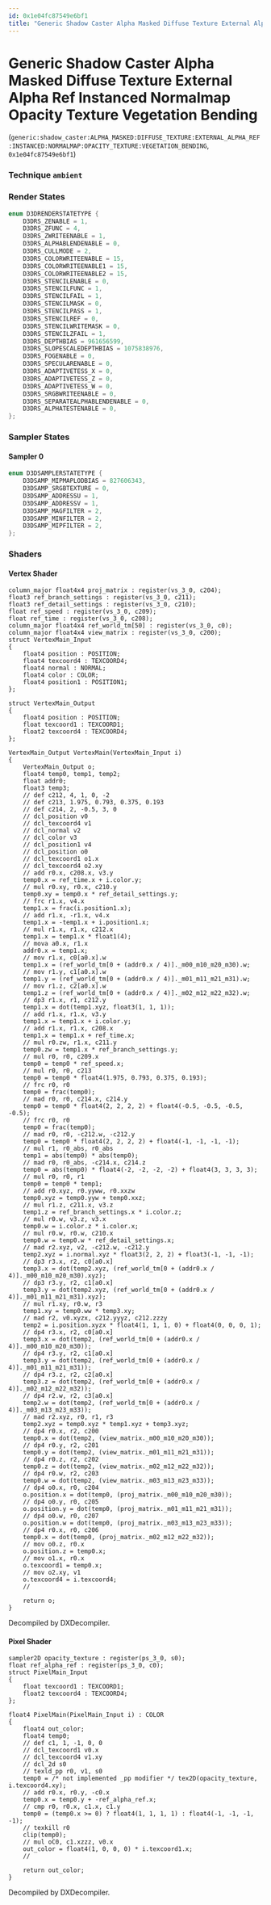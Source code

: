 ```yaml
---
id: 0x1e04fc87549e6bf1
title: "Generic Shadow Caster Alpha Masked Diffuse Texture External Alpha Ref Instanced Normalmap Opacity Texture Vegetation Bending"
---
```


# Generic Shadow Caster Alpha Masked Diffuse Texture External Alpha Ref Instanced Normalmap Opacity Texture Vegetation Bending
(`generic:shadow_caster:ALPHA_MASKED:DIFFUSE_TEXTURE:EXTERNAL_ALPHA_REF:INSTANCED:NORMALMAP:OPACITY_TEXTURE:VEGETATION_BENDING`, `0x1e04fc87549e6bf1`)

### Technique `ambient`
### Render States
```cpp
enum D3DRENDERSTATETYPE {
	D3DRS_ZENABLE = 1,
	D3DRS_ZFUNC = 4,
	D3DRS_ZWRITEENABLE = 1,
	D3DRS_ALPHABLENDENABLE = 0,
	D3DRS_CULLMODE = 2,
	D3DRS_COLORWRITEENABLE = 15,
	D3DRS_COLORWRITEENABLE1 = 15,
	D3DRS_COLORWRITEENABLE2 = 15,
	D3DRS_STENCILENABLE = 0,
	D3DRS_STENCILFUNC = 1,
	D3DRS_STENCILFAIL = 1,
	D3DRS_STENCILMASK = 0,
	D3DRS_STENCILPASS = 1,
	D3DRS_STENCILREF = 0,
	D3DRS_STENCILWRITEMASK = 0,
	D3DRS_STENCILZFAIL = 1,
	D3DRS_DEPTHBIAS = 961656599,
	D3DRS_SLOPESCALEDEPTHBIAS = 1075838976,
	D3DRS_FOGENABLE = 0,
	D3DRS_SPECULARENABLE = 0,
	D3DRS_ADAPTIVETESS_X = 0,
	D3DRS_ADAPTIVETESS_Z = 0,
	D3DRS_ADAPTIVETESS_W = 0,
	D3DRS_SRGBWRITEENABLE = 0,
	D3DRS_SEPARATEALPHABLENDENABLE = 0,
	D3DRS_ALPHATESTENABLE = 0,
};
```
### Sampler States
#### Sampler 0
```cpp
enum D3DSAMPLERSTATETYPE {
	D3DSAMP_MIPMAPLODBIAS = 827606343,
	D3DSAMP_SRGBTEXTURE = 0,
	D3DSAMP_ADDRESSU = 1,
	D3DSAMP_ADDRESSV = 1,
	D3DSAMP_MAGFILTER = 2,
	D3DSAMP_MINFILTER = 2,
	D3DSAMP_MIPFILTER = 2,
};
```
### Shaders
#### Vertex Shader
```hlsl
column_major float4x4 proj_matrix : register(vs_3_0, c204);
float3 ref_branch_settings : register(vs_3_0, c211);
float3 ref_detail_settings : register(vs_3_0, c210);
float ref_speed : register(vs_3_0, c209);
float ref_time : register(vs_3_0, c208);
column_major float4x4 ref_world_tm[50] : register(vs_3_0, c0);
column_major float4x4 view_matrix : register(vs_3_0, c200);
struct VertexMain_Input
{
    float4 position : POSITION;
    float4 texcoord4 : TEXCOORD4;
    float4 normal : NORMAL;
    float4 color : COLOR;
    float4 position1 : POSITION1;
};

struct VertexMain_Output
{
    float4 position : POSITION;
    float texcoord1 : TEXCOORD1;
    float2 texcoord4 : TEXCOORD4;
};

VertexMain_Output VertexMain(VertexMain_Input i)
{
    VertexMain_Output o;
    float4 temp0, temp1, temp2;
    float addr0;
    float3 temp3;
    // def c212, 4, 1, 0, -2
    // def c213, 1.975, 0.793, 0.375, 0.193
    // def c214, 2, -0.5, 3, 0
    // dcl_position v0
    // dcl_texcoord4 v1
    // dcl_normal v2
    // dcl_color v3
    // dcl_position1 v4
    // dcl_position o0
    // dcl_texcoord1 o1.x
    // dcl_texcoord4 o2.xy
    // add r0.x, c208.x, v3.y
    temp0.x = ref_time.x + i.color.y;
    // mul r0.xy, r0.x, c210.y
    temp0.xy = temp0.x * ref_detail_settings.y;
    // frc r1.x, v4.x
    temp1.x = frac(i.position1.x);
    // add r1.x, -r1.x, v4.x
    temp1.x = -temp1.x + i.position1.x;
    // mul r1.x, r1.x, c212.x
    temp1.x = temp1.x * float1(4);
    // mova a0.x, r1.x
    addr0.x = temp1.x;
    // mov r1.x, c0[a0.x].w
    temp1.x = (ref_world_tm[0 + (addr0.x / 4)]._m00_m10_m20_m30).w;
    // mov r1.y, c1[a0.x].w
    temp1.y = (ref_world_tm[0 + (addr0.x / 4)]._m01_m11_m21_m31).w;
    // mov r1.z, c2[a0.x].w
    temp1.z = (ref_world_tm[0 + (addr0.x / 4)]._m02_m12_m22_m32).w;
    // dp3 r1.x, r1, c212.y
    temp1.x = dot(temp1.xyz, float3(1, 1, 1));
    // add r1.x, r1.x, v3.y
    temp1.x = temp1.x + i.color.y;
    // add r1.x, r1.x, c208.x
    temp1.x = temp1.x + ref_time.x;
    // mul r0.zw, r1.x, c211.y
    temp0.zw = temp1.x * ref_branch_settings.y;
    // mul r0, r0, c209.x
    temp0 = temp0 * ref_speed.x;
    // mul r0, r0, c213
    temp0 = temp0 * float4(1.975, 0.793, 0.375, 0.193);
    // frc r0, r0
    temp0 = frac(temp0);
    // mad r0, r0, c214.x, c214.y
    temp0 = temp0 * float4(2, 2, 2, 2) + float4(-0.5, -0.5, -0.5, -0.5);
    // frc r0, r0
    temp0 = frac(temp0);
    // mad r0, r0, -c212.w, -c212.y
    temp0 = temp0 * float4(2, 2, 2, 2) + float4(-1, -1, -1, -1);
    // mul r1, r0_abs, r0_abs
    temp1 = abs(temp0) * abs(temp0);
    // mad r0, r0_abs, -c214.x, c214.z
    temp0 = abs(temp0) * float4(-2, -2, -2, -2) + float4(3, 3, 3, 3);
    // mul r0, r0, r1
    temp0 = temp0 * temp1;
    // add r0.xyz, r0.yyww, r0.xxzw
    temp0.xyz = temp0.yyw + temp0.xxz;
    // mul r1.z, c211.x, v3.z
    temp1.z = ref_branch_settings.x * i.color.z;
    // mul r0.w, v3.z, v3.x
    temp0.w = i.color.z * i.color.x;
    // mul r0.w, r0.w, c210.x
    temp0.w = temp0.w * ref_detail_settings.x;
    // mad r2.xyz, v2, -c212.w, -c212.y
    temp2.xyz = i.normal.xyz * float3(2, 2, 2) + float3(-1, -1, -1);
    // dp3 r3.x, r2, c0[a0.x]
    temp3.x = dot(temp2.xyz, (ref_world_tm[0 + (addr0.x / 4)]._m00_m10_m20_m30).xyz);
    // dp3 r3.y, r2, c1[a0.x]
    temp3.y = dot(temp2.xyz, (ref_world_tm[0 + (addr0.x / 4)]._m01_m11_m21_m31).xyz);
    // mul r1.xy, r0.w, r3
    temp1.xy = temp0.ww * temp3.xy;
    // mad r2, v0.xyzx, c212.yyyz, c212.zzzy
    temp2 = i.position.xyzx * float4(1, 1, 1, 0) + float4(0, 0, 0, 1);
    // dp4 r3.x, r2, c0[a0.x]
    temp3.x = dot(temp2, (ref_world_tm[0 + (addr0.x / 4)]._m00_m10_m20_m30));
    // dp4 r3.y, r2, c1[a0.x]
    temp3.y = dot(temp2, (ref_world_tm[0 + (addr0.x / 4)]._m01_m11_m21_m31));
    // dp4 r3.z, r2, c2[a0.x]
    temp3.z = dot(temp2, (ref_world_tm[0 + (addr0.x / 4)]._m02_m12_m22_m32));
    // dp4 r2.w, r2, c3[a0.x]
    temp2.w = dot(temp2, (ref_world_tm[0 + (addr0.x / 4)]._m03_m13_m23_m33));
    // mad r2.xyz, r0, r1, r3
    temp2.xyz = temp0.xyz * temp1.xyz + temp3.xyz;
    // dp4 r0.x, r2, c200
    temp0.x = dot(temp2, (view_matrix._m00_m10_m20_m30));
    // dp4 r0.y, r2, c201
    temp0.y = dot(temp2, (view_matrix._m01_m11_m21_m31));
    // dp4 r0.z, r2, c202
    temp0.z = dot(temp2, (view_matrix._m02_m12_m22_m32));
    // dp4 r0.w, r2, c203
    temp0.w = dot(temp2, (view_matrix._m03_m13_m23_m33));
    // dp4 o0.x, r0, c204
    o.position.x = dot(temp0, (proj_matrix._m00_m10_m20_m30));
    // dp4 o0.y, r0, c205
    o.position.y = dot(temp0, (proj_matrix._m01_m11_m21_m31));
    // dp4 o0.w, r0, c207
    o.position.w = dot(temp0, (proj_matrix._m03_m13_m23_m33));
    // dp4 r0.x, r0, c206
    temp0.x = dot(temp0, (proj_matrix._m02_m12_m22_m32));
    // mov o0.z, r0.x
    o.position.z = temp0.x;
    // mov o1.x, r0.x
    o.texcoord1 = temp0.x;
    // mov o2.xy, v1
    o.texcoord4 = i.texcoord4;
    // 

    return o;
}
```
Decompiled by DXDecompiler.
#### Pixel Shader
```hlsl
sampler2D opacity_texture : register(ps_3_0, s0);
float ref_alpha_ref : register(ps_3_0, c0);
struct PixelMain_Input
{
    float texcoord1 : TEXCOORD1;
    float2 texcoord4 : TEXCOORD4;
};

float4 PixelMain(PixelMain_Input i) : COLOR
{
    float4 out_color;
    float4 temp0;
    // def c1, 1, -1, 0, 0
    // dcl_texcoord1 v0.x
    // dcl_texcoord4 v1.xy
    // dcl_2d s0
    // texld_pp r0, v1, s0
    temp0 = /* not implemented _pp modifier */ tex2D(opacity_texture, i.texcoord4.xy);
    // add r0.x, r0.y, -c0.x
    temp0.x = temp0.y + -ref_alpha_ref.x;
    // cmp r0, r0.x, c1.x, c1.y
    temp0 = (temp0.x >= 0) ? float4(1, 1, 1, 1) : float4(-1, -1, -1, -1);
    // texkill r0
    clip(temp0);
    // mul oC0, c1.xzzz, v0.x
    out_color = float4(1, 0, 0, 0) * i.texcoord1.x;
    // 

    return out_color;
}
```
Decompiled by DXDecompiler.
